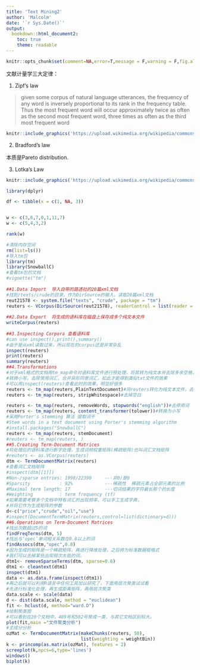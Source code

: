 ```yaml
---
title: 'Text Mining2'
author: 'Malcolm'
date: '`r Sys.Date()`'
output:
  bookdown::html_document2:
    toc: true
    theme: readable
---
```


```r
knitr::opts_chunk$set(comment=NA,error=T,message = F,warning = F,fig.align='center',out.width ='90%')
```

文献计量学三大定律：

1. Zipf's law

> given some corpus of natural language utterances, the frequency of any word is inversely proportional to its rank in the frequency table. Thus the most frequent word will occur approximately twice as often as the second most frequent word, three times as often as the third most frequent word

```r
knitr::include_graphics('https://upload.wikimedia.org/wikipedia/commons/7/70/Zipf_distribution_PMF.png')
```



2. Bradford's law

本质是Pareto distribution.


3. Lotka's Law


```r
knitr::include_graphics('https://upload.wikimedia.org/wikipedia/commons/1/1e/Lotka_plot.png')
```

```r
library(dplyr)

df <- tibble(x = c(1, NA, 3))


w <- c(3,6,7,0,1,11,7)
w <- c(5,4,3,2)

rank(w)

```
```r
#清除内存空间
rm(list=ls()) 
#导入tm包
library(tm)
library(SnowballC)
#查看tm包的文档
#vignette("tm")
 
##1.Data Import  导入自带的路透社的20篇xml文档
#找到/texts/crude的目录，作为DirSource的输入，读取20篇xml文档
reut21578 <- system.file("texts", "crude", package = "tm") 
reuters <- VCorpus(DirSource(reut21578), readerControl = list(reader = readReut21578XML))
 
##2.Data Export  将生成的语料库在磁盘上保存成多个纯文本文件
writeCorpus(reuters)
 
##3.Inspecting Corpora 查看语料库 
#can use inspect(),print(),summary()
#由于是从xml读取过来，所以现在的corpus还是非常杂乱
inspect(reuters)
print(reuters) 
summary(reuters)
##4.Transformations 
#对于xml格式的文档用tm_map命令对语料库文件进行预处理，将其转为纯文本并去除多余空格，
#转换小写，去除常用词汇、合并异形同意词汇，如此才能得到类似txt文件的效果
#可以用inspect(reuters)查看此时的效果，明显好很多
reuters <- tm_map(reuters,PlainTextDocument)#将reuters转化为纯文本文件，去除标签
reuters <- tm_map(reuters, stripWhitespace)#去掉空白

reuters <- tm_map(reuters, removeWords, stopwords("english"))#去停用词
reuters <- tm_map(reuters, content_transformer(tolower))#转换为小写
#采用Porter's stemming 算法 提取词干
#Stem words in a text document using Porter's stemming algorithm
#install.packages("SnowballC")
reuters <- tm_map(reuters, stemDocument)
#reuters <- tm_map(reuters, )
##5.Creating Term-Document Matrices
#将处理后的语料库进行断字处理，生成词频权重矩阵(稀疏矩阵)也叫词汇文档矩阵
#reuters <- as.VCorpus(reuters)
dtm <- TermDocumentMatrix(reuters)
#查看词汇文档矩阵
#inspect(dtm[[1]])
#Non-/sparse entries: 1990/22390     ---非0/是0 
#Sparsity           : 92%            ---稀疏性  稀疏元素占全部元素的比例
#Maximal term length: 17             ---切词结果的字符最长那个的长度
#Weighting          : term frequency (tf)
#如果需要考察多个文档中特有词汇的出现频率，可以手工生成字典，
#并将它作为生成矩阵的参数
d<-c("price","crude","oil","use")
#inspect(DocumentTermMatrix(reuters,control=list(dictionary=d)))
##6.Operations on Term-Document Matrices
#找出次数超过5的词
findFreqTerms(dtm, 5)
#找出与‘opec’单词相关系数在0.8以上的词
findAssocs(dtm,"opec",0.8)
#因为生成的矩阵是一个稀疏矩阵，再进行降维处理，之后转为标准数据框格式
#我们可以去掉某些出现频次太低的词。
dtm1<- removeSparseTerms(dtm, sparse=0.6)
dtm1 <- cleantext(dtm1)
inspect(dtm1)
data <- as.data.frame(inspect(dtm1))
#再之后就可以利用R语言中任何工具加以研究了，下面用层次聚类试试看
#先进行标准化处理，再生成距离矩阵，再用层次聚类
data.scale <- scale(data)
d <- dist(data.scale, method = "euclidean")
fit <- hclust(d, method="ward.D")
#绘制聚类图
#可以看到在20个文档中，489号和502号聚成一类，与其它文档区别较大。
plot(fit,main ="文件聚类分析")
#主成分分析
ozMat <- TermDocumentMatrix(makeChunks(reuters, 50),
                            list(weighting = weightBin))
k <- princomp(as.matrix(ozMat), features = 2)
screeplot(k,npcs=6,type='lines')
windows()
biplot(k)
```

  
  
  
  
  